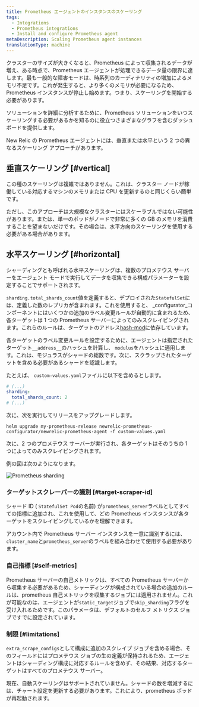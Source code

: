 ```yaml
---
title: Prometheus エージェントのインスタンスのスケーリング
tags:
  - Integrations
  - Prometheus integrations
  - Install and configure Prometheus agent
metaDescription: Scaling Prometheus agent instances
translationType: machine
---
```



クラスターのサイズが大きくなると、Prometheus によって収集されるデータが増え、ある時点で、Prometheus エージェントが処理できるデータ量の限界に達します。最も一般的な障害モードは、時系列のカーディナリティの増加によるメモリ不足です。これが発生すると、より多くのメモリが必要になるため、Prometheus インスタンスが停止し始めます。つまり、スケーリングを開始する必要があります。

ソリューションを詳細に分析するために、Prometheus ソリューションをいつスケーリングする必要があるかを知るのに役立つさまざまなグラフを含むダッシュボードを提供します。

New Relic の Prometheus エージェントには、垂直または水平という 2 つの異なるスケーリング アプローチがあります。

## 垂直スケーリング [#vertical]

この種のスケーリングは複雑ではありません。これは、クラスター ノードが稼働している対応するマシンのメモリまたは CPU を更新するのと同じくらい簡単です。

ただし、このアプローチは大規模なクラスターにはスケーラブルではない可能性があります。または、単一のポッドがノードで非常に多くの GB のメモリを消費することを望まないだけです。その場合は、水平方向のスケーリングを使用する必要がある場合があります。

## 水平スケーリング [#horizontal]

シャーディングとも呼ばれる水平スケーリングは、複数のプロメテウス サーバーをエージェント モードで実行してデータを収集できる構成パラメーターを設定することでサポートされます。

`sharding.total_shards_count`値を定義すると、デプロイされた`StatefulSet`には、定義した数のレプリカが含まれます。これを使用すると、 _configurator_コンポーネントにはいくつかの追加のラベル変更ルールが自動的に含まれるため、各ターゲットは 1 つの Prometheus サーバーによってのみスクレイピングされます。これらのルールは、ターゲットのアドレス[hash-mod](https://prometheus.io/docs/prometheus/latest/configuration/configuration/#relabel_config)に依存しています。

各ターゲットのラベル変更ルールを設定するために、エージェントは指定されたターゲット`__address__`のハッシュを計算し、 `modulus`をハッシュに適用します。これは、モジュラスがシャードの総数です。次に、スクラップされたターゲットを含める必要があるシャードを認識します。

たとえば、 `custom-values.yaml`ファイルに以下を含めるとします。

```yaml
# (...)
sharding:
  total_shards_count: 2
# (...)
```

次に、次を実行してリリースをアップグレードします。

```shell
helm upgrade my-prometheus-release newrelic-prometheus-configurator/newrelic-prometheus-agent -f custom-values.yaml
```

次に、2 つのプロメテウス サーバーが実行され、各ターゲットはそのうちの 1 つによってのみスクレイピングされます。

例の図は次のようになります。

<img
  src={infrastructurePrometheusSharding}
  alt="Prometheus sharding"
  title="Prometheus sharding"
/>

### ターゲットスクレーパーの識別 [#target-scraper-id]

シャード ID ( `StatefulSet Pod`の名前) が`prometheus_server`ラベルとしてすべての指標に追加され、これを使用して、どの Prometheus インスタンスが各ターゲットをスクレイピングしているかを理解できます。

アカウント内で Prometheus サーバー インスタンスを一意に識別するには、 `cluster_name`と`prometheus_server`のラベルを組み合わせて使用する必要があります。

### 自己指標 [#self-metrics]

Prometheus サーバーの自己メトリックは、すべての Prometheus サーバーから収集する必要があるため、シャーディングが構成されている場合の追加のルールは、prometheus 自己メトリックを収集するジョブには適用されません。これが可能なのは、エージェントが`static_target`ジョブで`skip_sharding`フラグを受け入れるためです。このパラメータは、デフォルトのセルフ メトリクス ジョブですでに設定されています。

### 制限 [#limitations]

`extra_scrape_configs`として構成に追加のスクレイプ ジョブを含める場合、そのフィールドにはプロメテウス ジョブの生の定義が保持されるため、エージェントはシャーディング構成に対応するルールを含めず、その結果、対応するターゲットはすべてのプロメテウス サーバー。

現在、自動スケーリングはサポートされていません。シャードの数を増減するには、チャート設定を更新する必要があります。これにより、prometheus ポッドが再起動されます。